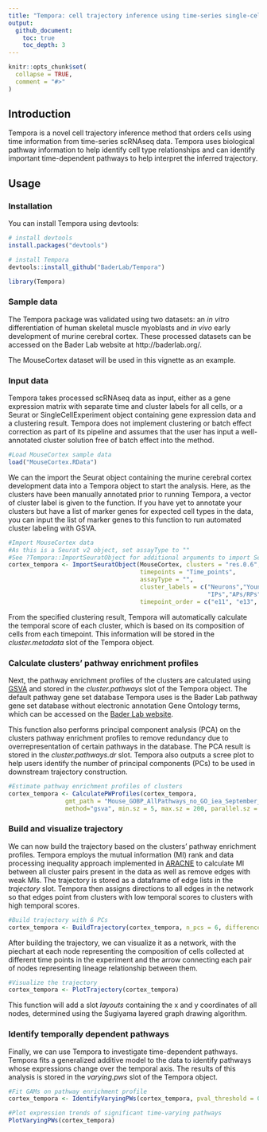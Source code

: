 ```yaml
---
title: "Tempora: cell trajectory inference using time-series single-cell RNA sequencing data"
output: 
  github_document:
    toc: true
    toc_depth: 3
---
```


```r
knitr::opts_chunk$set(
  collapse = TRUE,
  comment = "#>"
)
```

## Introduction

Tempora is a novel cell trajectory inference method that orders cells using time information from time-series scRNAseq data.  Tempora uses biological pathway information to help identify cell type relationships and can identify important time-dependent pathways to help interpret the inferred trajectory. 

## Usage

### Installation

You can install Tempora using devtools:

```r
# install devtools
install.packages("devtools")

# install Tempora
devtools::install_github("BaderLab/Tempora")

library(Tempora)

```

### Sample data

The Tempora package was validated using two datasets: an _in vitro_ differentiation of human skeletal muscle myoblasts and _in vivo_ early development of murine cerebral cortex. These processed datasets can be accessed on the Bader Lab website at http://baderlab.org/. 

The MouseCortex dataset will be used in this vignette as an example.

### Input data

Tempora takes processed scRNAseq data as input, either as a gene expression matrix with separate time and cluster labels for all cells, or a Seurat or SingleCellExperiment object containing gene expression data and a clustering result. Tempora does not implement clustering or batch effect correction as part of its pipeline and assumes that the user has input a well-annotated cluster solution free of batch effect into the method.

```r
#Load MouseCortex sample data
load("MouseCortex.RData")
```

We can the import the Seurat object containing the murine cerebral cortex development data into a Tempora object to start the analysis. Here, as the clusters have been manually annotated prior to running Tempora, a vector of cluster label is given to the function. If you have yet to annotate your clusters but have a list of marker genes for expected cell types in the data, you can input the list of marker genes to this function to run automated cluster labeling with GSVA.

```r
#Import MouseCortex data 
#As this is a Seurat v2 object, set assayType to ""
#See ?Tempora::ImportSeuratObject for additional arguments to import Seurat v3 or SingleCellExperiment obbjects
cortex_tempora <- ImportSeuratObject(MouseCortex, clusters = "res.0.6",
                                     timepoints = "Time_points", 
                                     assayType = "",
                                     cluster_labels = c("Neurons","Young neurons","APs/RPs",
                                                        "IPs","APs/RPs", "Young neurons", "IPs"),
                                     timepoint_order = c("e11", "e13", "e15", "e17"))
```

From the specified clustering result, Tempora will automatically calculate the temporal score of each cluster, which is based on its composition of cells from each timepoint. This information will be stored in the _cluster.metadata_ slot of the Tempora object.

### Calculate clusters' pathway enrichment profiles

Next, the pathway enrichment profiles of the clusters are calculated using [GSVA](https://bmcbioinformatics.biomedcentral.com/articles/10.1186/1471-2105-14-7) and stored in the _cluster.pathways_ slot of the Tempora object. The default pathway gene set database Tempora uses is the Bader Lab pathway gene set database without electronic annotation Gene Ontology terms, which can be accessed on the [Bader Lab website](http://download.baderlab.org/EM_Genesets/current_release/). 

This function also performs principal component analysis (PCA) on the clusters pathway enrichment profiles to remove redundancy due to overrepresentation of certain pathways in the database. The PCA result is stored in the _cluster.pathways.dr_ slot. Tempora also outputs a scree plot to help users identify the number of principal components (PCs) to be used in downstream trajectory construction. 

```r
#Estimate pathway enrichment profiles of clusters
cortex_tempora <- CalculatePWProfiles(cortex_tempora, 
                gmt_path = "Mouse_GOBP_AllPathways_no_GO_iea_September_01_2019_symbol.gmt",
                method="gsva", min.sz = 5, max.sz = 200, parallel.sz = 1)
```

### Build and visualize trajectory 

We can now build the trajectory based on the clusters' pathway enrichment profiles. Tempora employs the mutual information (MI) rank and data processing inequality  approach implemented in [ARACNE](https://bmcbioinformatics.biomedcentral.com/articles/10.1186/1471-2105-7-S1-S7) to calculate MI between all cluster pairs present in the data as well as remove edges with weak MIs. The trajectory is stored as a dataframe of edge lists in the _trajectory_ slot. Tempora then assigns directions to all edges in the network so that edges point from clusters with low temporal scores to clusters with high temporal scores. 

```r
#Build trajectory with 6 PCs 
cortex_tempora <- BuildTrajectory(cortex_tempora, n_pcs = 6, difference_threshold = 0.01)

```

After building the trajectory, we can visualize it as a network, with the piechart at each node representing the composition of cells collected at different time points in the experiment and the arrow connecting each pair of nodes representing lineage relationship between them.

```r
#Visualize the trajectory
cortex_tempora <- PlotTrajectory(cortex_tempora)
```

This function will add a slot _layouts_ containing the x and y coordinates of all nodes, determined using the Sugiyama layered graph drawing algorithm.

### Identify temporally dependent pathways

Finally, we can use Tempora to investigate time-dependent pathways. Tempora fits a generalized additive model to the data to identify pathways whose expressions change over the temporal axis. The results of this analysis is stored in the _varying.pws_ slot of the Tempora object.

```r
#Fit GAMs on pathway enrichment profile
cortex_tempora <- IdentifyVaryingPWs(cortex_tempora, pval_threshold = 0.05)

#Plot expression trends of significant time-varying pathways
PlotVaryingPWs(cortex_tempora)
```





